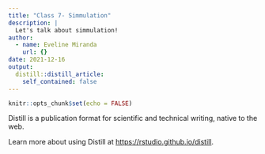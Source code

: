 ```yaml
---
title: "Class 7- Simmulation"
description: |
  Let's talk about simmulation!
author:
  - name: Eveline Miranda
    url: {}
date: 2021-12-16
output:
  distill::distill_article:
    self_contained: false
---
```



```r
knitr::opts_chunk$set(echo = FALSE)
```

Distill is a publication format for scientific and technical writing, native to the web.

Learn more about using Distill at <https://rstudio.github.io/distill>.


